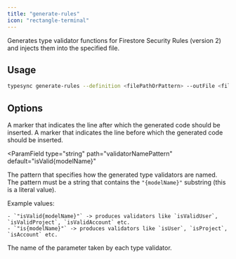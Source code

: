 ```yaml
---
title: "generate-rules"
icon: "rectangle-terminal"
---
```



Generates type validator functions for Firestore Security Rules (version 2) and injects them into the specified file.

## Usage

```bash
typesync generate-rules --definition <filePathOrPattern> --outFile <filePath> --startMarker <startMarker> --endMarker <endMarker> --validatorNamePattern <validatorNamePattern> --validatorParamName <validatorParamName> --indentation <indentation> --debug <debug>
```

## Options

<DefinitionOption />
<OutFileOption />

<ParamField type="string" path="startMarker" default="typesync-start">
  A marker that indicates the line after which the generated code should be
  inserted.
</ParamField>

<ParamField type="string" path="endMarker" default="typesync-end">
  A marker that indicates the line before which the generated code should be
  inserted.
</ParamField>

<ParamField
  type="string"
  path="validatorNamePattern"
  default="isValid{modelName}"
>
  The pattern that specifies how the generated type validators are named. The pattern must be a string that contains the `"{modelName}"` substring (this is a literal value).
  
  Example values:

    - `"isValid{modelName}"` -> produces validators like `isValidUser`, `isValidProject`, `isValidAccount` etc.
    - `"is{modelName}"` -> produces validators like `isUser`, `isProject`, `isAccount` etc.

  </ParamField>

<ParamField type="string" path="validatorParamName" default="data">
  The name of the parameter taken by each type validator.
</ParamField>

<IndentationOption />
<DebugOption />
